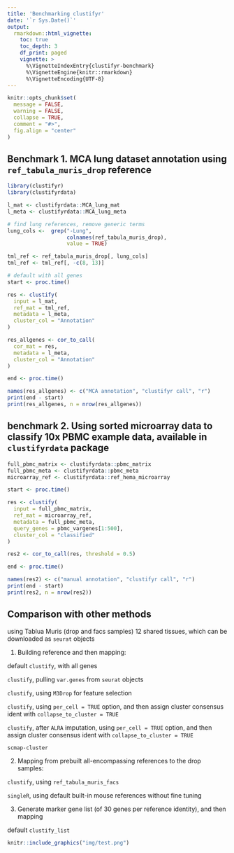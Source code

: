 ```yaml
---
title: 'Benchmarking clustifyr'
date: '`r Sys.Date()`'
output:
  rmarkdown::html_vignette:
    toc: true
    toc_depth: 3
    df_print: paged
    vignette: >
      %\VignetteIndexEntry{clustifyr-benchmark}
      %\VignetteEngine{knitr::rmarkdown}
      %\VignetteEncoding{UTF-8}
---
```


```r
knitr::opts_chunk$set(
  message = FALSE,
  warning = FALSE,
  collapse = TRUE,
  comment = "#>",
  fig.align = "center"
)
```

## Benchmark 1. MCA lung dataset annotation using `ref_tabula_muris_drop` reference

```r
library(clustifyr)
library(clustifyrdata)

l_mat <- clustifyrdata::MCA_lung_mat
l_meta <- clustifyrdata::MCA_lung_meta

# find lung references, remove generic terms
lung_cols <-  grep("-Lung",
                   colnames(ref_tabula_muris_drop), 
                   value = TRUE)

tml_ref <- ref_tabula_muris_drop[, lung_cols]
tml_ref <- tml_ref[, -c(8, 13)]

# default with all genes
start <- proc.time()

res <- clustify(
  input = l_mat,
  ref_mat = tml_ref,
  metadata = l_meta,
  cluster_col = "Annotation"
)

res_allgenes <- cor_to_call(
  cor_mat = res,
  metadata = l_meta,
  cluster_col = "Annotation"
)

end <- proc.time()

names(res_allgenes) <- c("MCA annotation", "clustifyr call", "r")
print(end - start)
print(res_allgenes, n = nrow(res_allgenes))
```

## benchmark 2. Using sorted microarray data to classify 10x PBMC example data, available in `clustifyrdata` package

```r
full_pbmc_matrix <- clustifyrdata::pbmc_matrix
full_pbmc_meta <- clustifyrdata::pbmc_meta
microarray_ref <- clustifyrdata::ref_hema_microarray

start <- proc.time()

res <- clustify(
  input = full_pbmc_matrix,
  ref_mat = microarray_ref,
  metadata = full_pbmc_meta,
  query_genes = pbmc_vargenes[1:500],
  cluster_col = "classified"
)

res2 <- cor_to_call(res, threshold = 0.5)

end <- proc.time()

names(res2) <- c("manual annotation", "clustifyr call", "r")
print(end - start)
print(res2, n = nrow(res2))
```
## Comparison with other methods
using Tablua Muris (drop and facs samples) 12 shared tissues, which can be downloaded as `seurat` objects

1. Building reference and then mapping:

default `clustify`, with all genes

`clustify`, pulling `var.genes` from `seurat` objects

`clustify`, using `M3Drop` for feature selection

`clustify`, using `per_cell = TRUE` option, and then assign cluster consensus ident with `collapse_to_cluster = TRUE`

`clustify`, after `ALRA` imputation, using `per_cell = TRUE` option, and then assign cluster consensus ident with `collapse_to_cluster = TRUE`

`scmap-cluster`

2. Mapping from prebuilt all-encompassing references to the drop samples:

`clustify`, using `ref_tabula_muris_facs`

`singleR`, using default built-in mouse references without fine tuning

3. Generate marker gene list (of 30 genes per reference identity), and then mapping

default `clustify_list`

```r
knitr::include_graphics("img/test.png")
```
